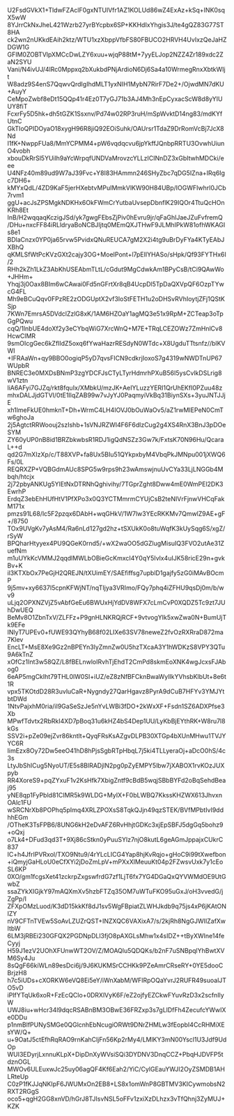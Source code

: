 U2FsdGVkX1+TldwFZAclF0gxNTUlVfr1AZ1KOLUd86wZ4ExAz+kSq+INK0sqX5wW
8YJrrCkNxJheL421Wzrb27yrBYcpbx6SP+KKHdIxYhgis3J/te4gQZ83G77ST8HA
ck2wn2nUKkdEAih2ktz/WTU1xzXbppVfbFS80FBUCO2HRVH4UvIxzQeJaHZDGW1G
GFIM0ZOBTVlpXMCcDwLZY6xuu+wjqP88tM+7yyELJop2NZZ4Zr189xdc2ZaN2SYU
Vani/N4ivUJ/4lRc0Mppxq2bXukbdPNjArdioN6Dj6Sa4a10WrmegRnxXbtkWIjt
W8adz9S4enS7QqwvQrdIgIhdMLT1yxNIH1MybN7RirF7De2+/OjwdMN7dKU+AuyY
CeMpoZwbf8eDt15QQp41r4Ez0T7yGJ71b3AJ4Mh3nEpCyxacScW8d8yYIUUY8fiT
FcxrFy5D5hk+dh5tGZK1Ssxnv/Pd74w02RP3ruH/mSpWvktD14ng83/mdKYfUtnC
GkTIoQPIDOyaO18xygH96R8jiQ92EOiSuhk/OAUrsr1TdaZ9DrRomVcBj7JcX8Nd
I1fK+NwppFUa8/MmYCPMM4+pW6vqdqcvu6jpYkffJQnbpRRTU3OvwhUiunO4vobh
xbouDkRrSl5YUilh9aYcWrpqfUNDVaMrovzcYLLzICINnDZ3xGbItwhMDCki/eee
U4NFz40m89ud9W7aJ39Fvc+Y8I83HAmmn246SHyZbc7qDG5IZna+IRq6Igc7DH6+
kMYxQdL/4ZD9KaF5jerHXebtvMPuIMmkVlKW90H84UBp/IOGWFIwhrl0JCb7rvm1
ggU+acJsZPSMgkNDKHx6OkFWmCrYutbaUvsepDbnflK29IQOr4TtuQcHOnKRh8Et
InB/H2wqqaqKczigJSd/yk7gwgFEbsZjPiv0hEvru9jr/qFaGhlJaeJZuFvfremQ
/DHu+nxcFF84iRLldryaBoNCBJIjtq0MEmQXJTHwF9JLMhIPkW81ofhWKAGIs8e1
BDlaCnzx0YP0ja65rvw5PvidxQNuREUCA7gM2X2i4tg9uBrDyFYa4KTyEAbJXBhQ
qKMLSfWtPcKVzGXt2cajy3OG+MoeIPont+l7pEIlYHASo/sHpk/Qf93FYTHx6I/2
RHh2kZh1LkZ3AbKhUSEAbmTLtL/cGdut9MgCdwkAm1BPyCsB/tCi9QAwWo+JHHm+
Yhqj3j0Oax8BIm6wCAwai0Fd5nGFrtXr8qB4UcpDl5TpDaQXVpQF6OzpTYwcG4FL
Mh9eBCuQqv0FPzRE2zODGUptX2vf3IoStFETH1u2oDHSvRVhIoytjZFj1QStKSjp
7KWn7EmrsA5DVdclZzlG8xK/1AM6HZOaY1agMQ3e51x9RpM+ZCTeap3oTpGgPQwu
cqQ/1lnbUE4doXf2y3eCYbqWiG7XrcWnQ+M7E+TRqLCEZOWz7ZmHnlCv8HcwClMR
9smOIcgGec6kZfIldZ5oxq6fYwaHazrRESdyN0WTdc+X8UgduTTtsnfz//blKVWI
+IFRAaWn+qy9BBO0ogiqP5yD7qvsFICN9cdkrjIoxoS7g4319wNWDTnUP67WUpbR
BNREC3e0MXDsBNmP3zgYDCFJsCTyLTyrHdmrhPXuB56I5ysCvlkDSLrig8wV1ztn
liA6AFyi7GJZq/rkt8fquIx/XMbkU/mzJK+AeIYLuzzYERI1QrUhEKfI0PZuu48z
mhxDALJjdGTVI/0tE1IlqZAB99w7vJyYJ0PaqmyiVkBq31BiynSXs+3yuJNTJJjE
xh1lmeFkUE0hmknT+Dh+WrmC4LH4IOVJ0bOuWaOv5/aZ1rwMIEPeN0CmTw6ghoJa
2j5AgtctRRWoouj2szIshb+1sVNJRZWI4F6F6dlzCug2g4XS4RnX3BnJ3pDOeSYM
ZY60yUP0nB8id1BRZbkwbsR1RDJ1igQdNSZz3Gw7k/FxtsK70N96Hu/QcaraL++d
qd2G7mXIzXp/c/T88XVP+fa8Ux5BIu51QYkpxbyM4VbqPkJMNpu001jXWQ6Fs/0L
REQRXZP+VQBGdmAUc8SPG5w9rps9h23wAmswjnuUvCYa33LjLNGGb4Mbqh/htcjx
2j72pbyANKUg5YlEtNxDTRNhQghivihy/7TGprZght8Dww4mE0WmPEl2DK3EwrhP
ErdqZ3ebEhHUfHtV1PfXPo3x0Q3YCTMmrmCYUjCsB2teNIVrFjnwVHCqFakM171x
pmzs91L68/lc5F2pzqx6DAbH+wqGHkV/1W7lw3YEcRKKMv7QmwlZ9AE+gF+/8750
TOx9UVgKv7yAsM4/Ra6nLd127gd2hz+tSXUkK0o8tuWqfK3kUySqg6S/xgZ/rSyW
BPQharHtyyex4PU9QGeK0rnd5/+wX2waOO5dGZlugMisuIQ3FVO2utAe31ZuefNm
m1uUYkKcVMMJ2qqdlMWLbOBieGcKmxcI4Y0qY5Ivlx4uIJK58ricE29n+gvkBv+K
il3KTXbOx7PeGjH2QREJN/tXUimEY/SAEfiffsg7upblD1gajfy5zG0iMAvBOcmP
9j5mv+xy6637I5cpnKFWjNT/nqTIjya3VRImo/FQy7phq4iZFHU9qsDj0m/b/wv9
uLjq2OPXNZVjZ5vAbfGeEu6BWUxHjYdDV8WFX7cLmCvP0XQDZ5Tc9zt7JUhDwUEQ
BeMv8O1ZbnTxV/ZLFFz+P9gnHLNKRQjRCF+9vtvogYIk5xwZwa0N+BumUjTk9EFe
INlyT7UPEv0+fUWE93QYhyB68f02LIXe63SV78neweZ2fvOzRXRraD872ma7Klev
EncLT+MsE8Xe9Gz2nBPEYn3lyZmnZw0U5hzTXcaA3Y1hWDKzS8VPY3QTu9A6kTnZ
xOfCz1Int3w58QZ/L8fBELnwloIRvhTjEhdT2CmPd8skmEoXNK4wgJcxsFJAbog0
6eAP5mgCkIht79THL0lW0SI+iUZ/eZ8zNfBFCknBwaWylIkYVhsbKlbUt+8e6t1R
vpx5TKOtdD28R3uvluCaR+Nygndy27QarHgavz8PyrA9dCuB7HFYv3YMJYtbtDWd
1NtvPajxhM0ria/iI9GaSeSzJe5nYvLWBi3fDO+2kWxXF+Fsdn1SZ6ADXPfse3Xb
MPwfTdvtx2RbRkI4XD7pBoq31u6kHZ4bS4Dep1UU/LyKbBjEYthRK+W8ru7l8kGs
SSV2i+pZe09ejZvr86kntlt+QyqFRsKsAZgvDLPB30XTGp4bXUnMHwu1TVJYYC6R
IimEzx8Oy72Dw5eeO41hD8hPjsSgbRTpHbqL7j5ki4TLLyeraOj+aDcO0hS/4c3s
LtyJbShICug5NyoUT/E5s8BlRADjlN2pg0pZyEMPY5lbw7jXABOX1rvKOzJUXpyb
RR4XoreS9+pqZYxuF1v2KsHfk7XbigZntf9cBdB5wqjSBbBYFd2oBqSehdBeaj95
yNE8qp1FyPbld81CIMR5k9WLDG+MyIX+F0bLWBQ7KkssKHZWX613JhvxnOAlc1FU
wSRCNrXb8POPhq5pImq4XRLZPOXsS8TqkQJjn49qzSTEK/BVfMPbtIvI9ddhhEGm
/OTheK3TsFPB6/8UNG6kH2eDvAFZ6RvHhjtGDKc3xjEpSBFJ5dgGq5bohz9+oQxj
o7Lk4+DFud3qd3T+9Xj86cStkn0yPuuSYlz7njO8kutL6geAGmJppajxCUkrC837
IC+h4JfrIPVRxol/TXO9Ntu9/4rYLcLICG4Yap8hjKvRqjo+gHoC9i99tXwefbon
+iQmyjGaHLoU0eCfXYi2jDoZmLpV+mPXxXlMeuuKt04p2FZwsvUxk7y1cEoSL6KP
0XO/gm1fcgsXet41zckrpZxgswfrdG7zf1LjT6fx7YG4DGaQxQYVWMdOE9UtGwbZ
ssaZYkXIGjkY97mAQXmXv5hzbFTZq35OM7uWTuFKO95uGxJ/oH3vvedG/jZgPp/I
ZFXpOMzLuod/K3dD15kkKf8dJ1sv5WgFBpiatZLWHJkdb9q75js4xP6jKAtONIZY
nV9CFTnTVEw5SoAvLZUZrQST+INZXQC6VAXixA7/s/2kjRh8NgGJWIIZafXwItbW
6LM3jRBEi230GFQX2PGDNpDLl3fjO8pAXGLsMhw1x4sIDZ++tByXWIne14feCyyj
H59J1ezV2UOhXFUnwWT2OV/Z/MOAQlu5QDQKs/b2nF7uSNBpqlYhBwtXVM6Sy4Ju
8sQgF66kiWLn89esDci6j/9J6KUKMSrCCHKk9PZeAmrCRseRY+0YE5dooCBrjzH8
h7c5iUDs+cXORKW6eVQ8Ei5eY/iWnXabM/WFIRpOQaYvrJ2RUFR49suoalJTO5vD
iPIfYTqUk6xoR+FzEcQClo+0DRXlVyK6F/eZ2ojfyEZCkwFYuvRzD3x2scfnIlyW
UWJ8iu+wHcr34l9dqcRSABnBM3OBwE36FRZxp3s7gLlDfFh4ZecufcYWwIXe0DDu
p1nmBlfPUNySMGe0QGlcnhEbNcugiORWt9DNrZHMLw3fEopbI4CcRHMiXEsYW/Q+
u+9OatJ5ctEfhRqRAO9rnKahCljFn56Kp2rMy4/LMlKY3mN00Yscl1U3Jdf9UdOp
WUI3EDyrjLxnnuKLpX+DipDnXyWVsiSQi3DYDNV3DnqCCZ+PbqHJDVFP5tdznOGL
MWOv6ULEuxwJc25uy06agQF4Kf6Eah2/YiC/CylGEauYWJI2OyZSMDB1AHLRteUp
C0zP1fKJJqNKIpF6JWUMxOn2EB8+LS8x1omWnP8GBTMV3KICywmobsN2RXT2RGgS
oco5+qgH2GG8xnVD/hGrJ8TJIsvNSL5oFFv1zxiXzDLhzx3vTfQhnj3ZyMUJ+KZK
